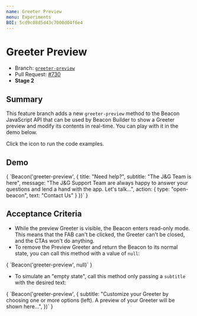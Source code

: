 ```yaml
---
name: Greeter Preview
menu: Experiments
BOI: 5cd9c08d5d43c7000d04f6e4
---
```



# Greeter Preview

- Branch: [`greeter-preview`](https://github.com/helpscout/beacon2/tree/greeter-preview)
- Pull Request: [#730](https://github.com/helpscout/beacon2/pull/730)
- **Stage 2**

## Summary

This feature branch adds a new `greeter-preview` method to the Beacon JavaScript API that can be used by Beacon Builder to show a Greeter preview and modify its contents in real-time. You can play with it in the demo below.

<div>
Click the <Play width={15} color="#2DC450" fill="#2DC450" style={{ marginBottom: -5 }} /> icon to run the code examples.
</div>

## Demo

<Editor>
  {
`Beacon('greeter-preview', {
  title: "Need help?",
  subtitle: "The J&G Team is here",
  message: "The J&G Support Team are always happy to answer your questions and lend a hand with the app. Let's talk...",
  action: {
    type: "open-beacon",
    text: "Contact Us"
  }
})`
  }
</Editor>

## Acceptance Criteria

- While the preview Greeter is visible, the Beacon enters read-only mode. This means that the FAB can't be clicked, the Greeter can't be closed, and the CTAs won't do anything.
- To remove the Preview Greeter and return the Beacon to its normal state, you can call this method with a value of `null`:

<Editor>
  {
`Beacon('greeter-preview', null)`
  }
</Editor>

- To simulate an "empty state", call this method only passing a `subtitle` with the desired text:

<Editor>
  {
`Beacon('greeter-preview', {
  subtitle: "Customize your Greeter by choosing one or more options (left). A preview of your Greeter will be shown here...",
})`
  }
</Editor>
